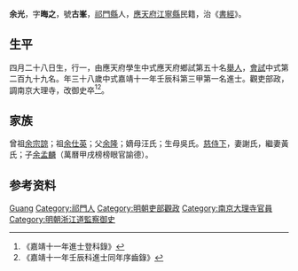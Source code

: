 {{Otheruses|other=名为余光的其他人物|余光}}
{{明清人物信息框
| 姓名 = 余光
| 原名 =
| 圖片名稱= 
| 圖片大小 =
| 圖片說明 = 
| 最高職務 =
| 國家 = 大明 
| 爵位 =
| 籍貫 = [[祁門縣|祁門縣]]
| 族裔 = 
| 旗籍 = 
| 字號 = 
| 諡號 =
| 出生日期 = 四月二十八日
| 出生地點 =
| 逝世日期 = 
| 逝世地點 =
| 墓葬 =
| 配偶 = 謝氏黃氏
| 親屬 = 曾祖[[余宗諒|余宗諒]]，祖[[余仕英|余仕英]]，父[[余隆|余隆]]，嫡母汪氏；生母吳氏
| 出身 =
* 嘉靖十一年壬辰科進士
| 經歷 =
| 著作 =  
*
*
*
}}
'''余光'''{{BD|1495年||1554年||}}，字'''晦之'''，號'''古峯'''，[[祁門縣|祁門縣]]人，[[應天府|應天府]][[江寧縣|江寧縣]]民籍，治《[[書經|書經]]》。

== 生平 ==
四月二十八日生，行一，由應天府學生中式應天府鄉試第五十名[[舉人|舉人]]，[[會試|會試]]中式第二百九十九名。年三十八歲中式嘉靖十一年壬辰科第三甲第一名進士。觀吏部政，調南京大理寺，改御史卒<ref>《嘉靖十一年進士登科錄》</ref><ref>《嘉靖十一年壬辰科進士同年序齒錄》</ref>。

== 家族 ==
曾祖[[余宗諒|余宗諒]]；祖[[余仕英|余仕英]]；父[[余隆|余隆]]；嫡母汪氏；生母吳氏。[[慈侍下|慈侍下]]，妻謝氏，繼妻黃氏；子[[余孟麟|余孟麟]]（萬曆甲戌榜榜眼官諭德）。

== 参考资料 ==
{{reflist}}

{{嘉靖十一年壬辰科殿试金榜}}

{{Authority control}}

{{DEFAULTSORT:Yu}}
[[Category:余姓|Guang]]
[[Category:祁門人|Category:祁門人]]
[[Category:明朝吏部觀政|Category:明朝吏部觀政]]
[[Category:南京大理寺官員|Category:南京大理寺官員]]
[[Category:明朝浙江道監察御史|Category:明朝浙江道監察御史]]


{{明朝人物小作品}}